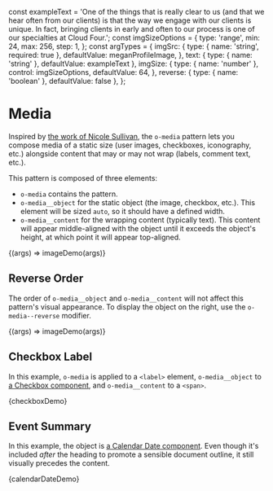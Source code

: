 const exampleText =
  'One of the things that is really clear to us (and that we hear often from our clients) is that the way we engage with our clients is unique. In fact, bringing clients in early and often to our process is one of our specialties at Cloud Four.';
const imgSizeOptions = {
  type: 'range',
  min: 24,
  max: 256,
  step: 1,
};
const argTypes = {
  imgSrc: {
    type: { name: 'string', required: true },
    defaultValue: meganProfileImage,
  },
  text: { type: { name: 'string' }, defaultValue: exampleText },
  imgSize: {
    type: { name: 'number' },
    control: imgSizeOptions,
    defaultValue: 64,
  },
  reverse: { type: { name: 'boolean' }, defaultValue: false },
};

<Meta title="Objects/Media" />

# Media

Inspired by [the work of Nicole Sullivan](http://www.stubbornella.org/content/2010/06/25/the-media-object-saves-hundreds-of-lines-of-code/), the `o-media` pattern lets you compose media of a static size (user images, checkboxes, iconography, etc.) alongside content that may or may not wrap (labels, comment text, etc.).

This pattern is composed of three elements:

- `o-media` contains the pattern.
- `o-media__object` for the static object (the image, checkbox, etc.). This element will be sized `auto`, so it should have a defined width.
- `o-media__content` for the wrapping content (typically text). This content will appear middle-aligned with the object until it exceeds the object's height, at which point it will appear top-aligned.

<Canvas>
  <Story name="Image" argTypes={argTypes}>
    {(args) => imageDemo(args)}
  </Story>
</Canvas>

## Reverse Order

The order of `o-media__object` and `o-media__content` will not affect this pattern's visual appearance. To display the object on the right, use the `o-media--reverse` modifier.

<Canvas>
  <Story
    name="Image Reversed"
    argTypes={{
      ...argTypes,
      reverse: { type: { name: 'boolean' }, defaultValue: true },
    }}
  >
    {(args) => imageDemo(args)}
  </Story>
</Canvas>

## Checkbox Label

In this example, `o-media` is applied to a `<label>` element, `o-media__object` to [a Checkbox component](/?path=/docs/components-checkbox--enabled), and `o-media__content` to a `<span>`.

<Canvas>
  <Story name="Checkbox Label">{checkboxDemo}</Story>
</Canvas>

## Event Summary

In this example, the object is [a Calendar Date component](/?path=/docs/components-calendar-date--basic). Even though it's included _after_ the heading to promote a sensible document outline, it still visually precedes the content.

<Canvas>
  <Story name="Event Summary">{calendarDateDemo}</Story>
</Canvas>
